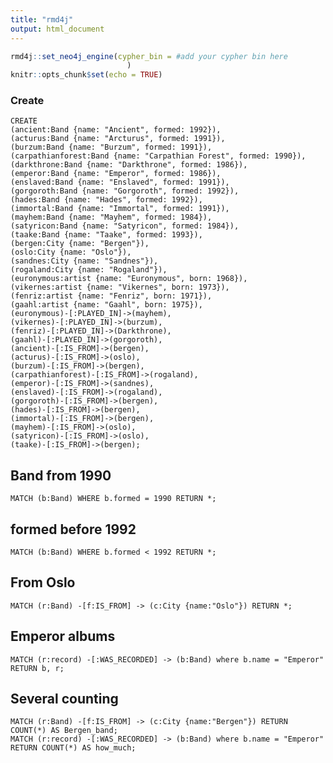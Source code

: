 ```yaml
---
title: "rmd4j"
output: html_document
---
```


```r
rmd4j::set_neo4j_engine(cypher_bin = #add your cypher bin here
                          )
knitr::opts_chunk$set(echo = TRUE)
```

### Create

```neo4j
CREATE 
(ancient:Band {name: "Ancient", formed: 1992}),
(acturus:Band {name: "Arcturus", formed: 1991}),
(burzum:Band {name: "Burzum", formed: 1991}),
(carpathianforest:Band {name: "Carpathian Forest", formed: 1990}),
(darkthrone:Band {name: "Darkthrone", formed: 1986}),
(emperor:Band {name: "Emperor", formed: 1986}),
(enslaved:Band {name: "Enslaved", formed: 1991}),
(gorgoroth:Band {name: "Gorgoroth", formed: 1992}),
(hades:Band {name: "Hades", formed: 1992}),
(immortal:Band {name: "Immortal", formed: 1991}),
(mayhem:Band {name: "Mayhem", formed: 1984}),
(satyricon:Band {name: "Satyricon", formed: 1984}),
(taake:Band {name: "Taake", formed: 1993}),
(bergen:City {name: "Bergen"}),
(oslo:City {name: "Oslo"}),
(sandnes:City {name: "Sandnes"}),
(rogaland:City {name: "Rogaland"}),
(euronymous:artist {name: "Euronymous", born: 1968}),
(vikernes:artist {name: "Vikernes", born: 1973}),
(fenriz:artist {name: "Fenriz", born: 1971}),
(gaahl:artist {name: "Gaahl", born: 1975}),
(euronymous)-[:PLAYED_IN]->(mayhem),
(vikernes)-[:PLAYED_IN]->(burzum),
(fenriz)-[:PLAYED_IN]->(Darkthrone),
(gaahl)-[:PLAYED_IN]->(gorgoroth),
(ancient)-[:IS_FROM]->(bergen),
(acturus)-[:IS_FROM]->(oslo),
(burzum)-[:IS_FROM]->(bergen),
(carpathianforest)-[:IS_FROM]->(rogaland),
(emperor)-[:IS_FROM]->(sandnes),
(enslaved)-[:IS_FROM]->(rogaland),
(gorgoroth)-[:IS_FROM]->(bergen),
(hades)-[:IS_FROM]->(bergen),
(immortal)-[:IS_FROM]->(bergen),
(mayhem)-[:IS_FROM]->(oslo),
(satyricon)-[:IS_FROM]->(oslo),
(taake)-[:IS_FROM]->(bergen);
```


## Band from 1990 

```neo4j
MATCH (b:Band) WHERE b.formed = 1990 RETURN *;
```


## formed before 1992

```neo4j
MATCH (b:Band) WHERE b.formed < 1992 RETURN *;
```


## From Oslo

```neo4j
MATCH (r:Band) -[f:IS_FROM] -> (c:City {name:"Oslo"}) RETURN *;
```

## Emperor albums

```neo4j
MATCH (r:record) -[:WAS_RECORDED] -> (b:Band) where b.name = "Emperor" RETURN b, r;
```

## Several counting 

```neo4j
MATCH (r:Band) -[f:IS_FROM] -> (c:City {name:"Bergen"}) RETURN COUNT(*) AS Bergen_band;
MATCH (r:record) -[:WAS_RECORDED] -> (b:Band) where b.name = "Emperor" RETURN COUNT(*) AS how_much;
```


